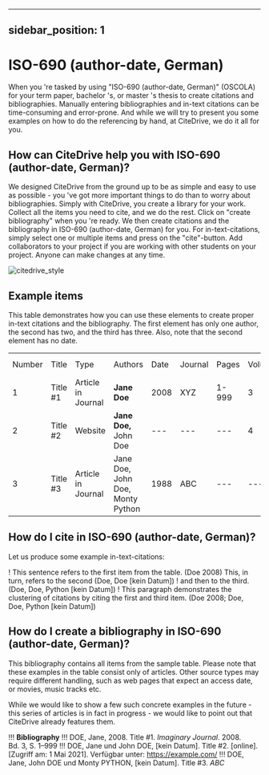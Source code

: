 
---
sidebar_position: 1
---

# ISO-690 (author-date, German)

When you 're tasked by using "ISO-690 (author-date, German)" (OSCOLA) for your term paper, bachelor 's, or master 's thesis to create citations and bibliographies.
Manually entering bibliographies and in-text citations can be time-consuming and error-prone. And while we will try to present you some examples on how to do the referencing by hand, at CiteDrive, we do it all for you.

<!---
## About  ISO-690 (author-date, German)

* Title: ISO-690 (author-date, German)
* Short Title (Id): OSCOLA)
* Authors: ISO-690 (author-date, German)
* Download: ISO-690 (author-date, German)
 --->

## How can CiteDrive help you with ISO-690 (author-date, German)?

We designed CiteDrive from the ground up to be as simple and easy to use as possible - you 've got more important things to do than to worry about bibliographies. Simply with CiteDrive, you create a library for your work. Collect all the items you need to cite, and we do the rest. Click on "create bibliography" when you 're ready. We then create citations and the bibliography in ISO-690 (author-date, German) for you. For in-text-citations, simply select one or multiple items and press on the "cite"-button. Add collaborators to your project if you are working with other students on your project. Anyone can make changes at any time.


![citedrive_style](images/iso690-authordate-german.svg "Choose ISO-690 (author-date, German) in the CiteDrive App")


## Example items

This table demonstrates how you can use these elements to create proper in-text citations and the bibliography. The first element has only one author, the second has two, and the third has three. Also, note that the second element has no date.


<table>
  <tr>
   <td>Number
   </td>
   <td>Title
   </td>
   <td>Type
   </td>
   <td>Authors
   </td>
   <td>Date
   </td>
   <td>Journal
   </td>
   <td>Pages
   </td>
   <td>Volume
   </td>
   <td>Issue
   </td>
   <td>Access Date
   </td>
  </tr>
  <tr>
   <td>1
   </td>
   <td>Title #1
   </td>
   <td>Article in Journal
   </td>
   <td><strong>Jane Doe</strong>
   </td>
   <td>2008
   </td>
   <td>XYZ
   </td>
   <td>1-999
   </td>
   <td>3
   </td>
   <td>2
   </td>
   <td>--
   </td>
  </tr>
  <tr>
   <td>
2
   </td>
   <td>Title #2
   </td>
   <td>Website
   </td>
   <td><strong>Jane Doe, </strong>John Doe
   </td>
   <td>---
   </td>
   <td>---
   </td>
   <td>---
   </td>
   <td>4
   </td>
   <td>---
   </td>
   <td>2020-05-01
   </td>
  </tr>
  <tr>
   <td>3
   </td>
   <td>Title #3
   </td>
   <td>Article in Journal
   </td>
   <td>Jane Doe, John Doe, Monty Python
   </td>
   <td>1988
   </td>
   <td>ABC
   </td>
   <td>---
   </td>
   <td>---
   </td>
   <td>16
   </td>
   <td>---
   </td>
  </tr>
</table>



## How do I cite in  ISO-690 (author-date, German)?

Let us produce some example in-text-citations:

! This sentence refers to the first item from the table. (Doe 2008) This, in turn, refers to the second (Doe, Doe [kein Datum])
! and then to the third.  (Doe, Doe, Python [kein Datum])
! This paragraph demonstrates the clustering of citations by citing the first and third item. (Doe 2008; Doe, Doe, Python [kein Datum])



## How do I create a bibliography in ISO-690 (author-date, German)?

This bibliography contains all items from the sample table. Please note that these examples in the table consist only of articles. Other source types may require different handling, such as web pages that expect an access date, or movies, music tracks etc.

While we would like to show a few such concrete examples in the future - this series of articles is in fact in progress - we would like to point out that CiteDrive already features them.


!!! **Bibliography**
!!! DOE, Jane, 2008. Title #1. <i>Imaginary Journal</i>. 2008. Bd. 3, S. 1–999
!!! DOE, Jane und John  DOE, [kein Datum]. Title #2.  [online].  [Zugriff am: 1 Mai 2021]. Verfügbar unter: https://example.com/
!!! DOE, Jane, John DOE und Monty PYTHON, [kein Datum]. Title #3. <i>ABC</i>


```
        